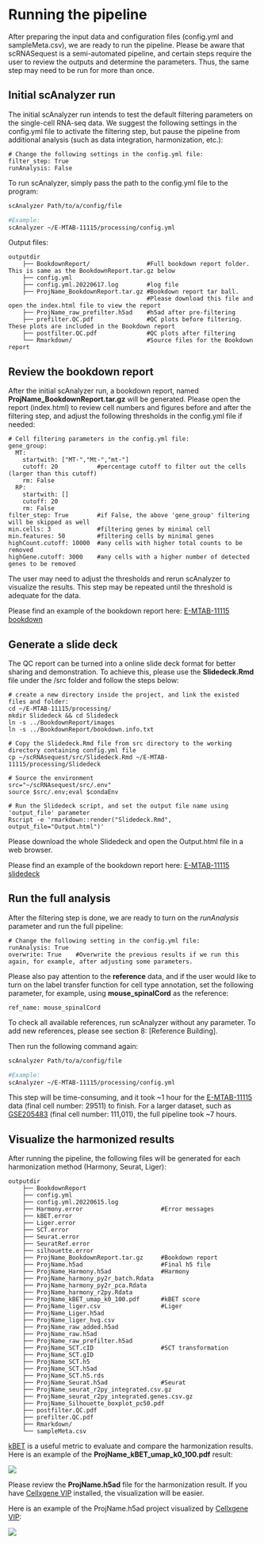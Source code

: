# Running the pipeline

After preparing the input data and configuration files (config.yml and sampleMeta.csv), we are ready to run the pipeline. Please be aware that scRNASequest is a semi-automated pipeline, and certain steps require the user to review the outputs and determine the parameters. Thus, the same step may need to be run for more than once.

## Initial scAnalyzer run

The initial scAnalyzer run intends to test the default filtering parameters on the single-cell RNA-seq data. We suggest the following settings in the config.yml file to activate the filtering step, but pause the pipeline from additional analysis (such as data integration, harmonization, etc.):

```
# Change the following settings in the config.yml file:
filter_step: True
runAnalysis: False
```

To run scAnalyzer, simply pass the path to the config.yml file to the program:

```bash
scAnalyzer Path/to/a/config/file

#Example:
scAnalyzer ~/E-MTAB-11115/processing/config.yml
```

Output files:

```
outputdir
    ├── BookdownReport/                #Full bookdown report folder. This is same as the BookdownReport.tar.gz below
    ├── config.yml
    ├── config.yml.20220617.log        #log file
    ├── ProjName_BookdownReport.tar.gz #Bookdown report tar ball. 
                                       #Please download this file and open the index.html file to view the report
    ├── ProjName_raw_prefilter.h5ad    #h5ad after pre-filtering
    ├── prefilter.QC.pdf               #QC plots before filtering. These plots are included in the Bookdown report
    ├── postfilter.QC.pdf              #QC plots after filtering
    └── Rmarkdown/                     #Source files for the Bookdown report
```

## Review the bookdown report

After the initial scAnalyzer run, a bookdown report, named **ProjName_BookdownReport.tar.gz** will be generated. Please open the report (index.html) to review cell numbers and figures before and after the filtering step, and adjust the following thresholds in the config.yml file if needed:

```
# Cell filtering parameters in the config.yml file:
gene_group:
  MT:
    startwith: ["MT-","Mt-","mt-"]
    cutoff: 20           #percentage cutoff to filter out the cells (larger than this cutoff)
    rm: False
  RP:
    startwith: []
    cutoff: 20
    rm: False
filter_step: True        #if False, the above 'gene_group' filtering will be skipped as well
min.cells: 3             #filtering genes by minimal cell
min.features: 50         #filtering cells by minimal genes
highCount.cutoff: 10000  #any cells with higher total counts to be removed
highGene.cutoff: 3000    #any cells with a higher number of detected genes to be removed
```

The user may need to adjust the thresholds and rerun scAnalyzer to visualize the results. This step may be repeated until the threshold is adequate for the data.

Please find an example of the bookdown report here: [E-MTAB-11115 bookdown](https://interactivereport.github.io/scRNAsequest/examples/E-MTAB-11115/bookdown/index.html){target="_blank"}

## Generate a slide deck

The QC report can be turned into a online slide deck format for better sharing and demonstration. To achieve this, please use the **Slidedeck.Rmd** file under the /src folder and follow the steps below:

```
# create a new directory inside the project, and link the existed files and folder:
cd ~/E-MTAB-11115/processing/
mkdir Slidedeck && cd Slidedeck
ln -s ../BookdownReport/images
ln -s ../BookdownReport/bookdown.info.txt

# Copy the Slidedeck.Rmd file from src directory to the working directory containing config.yml file
cp ~/scRNAsequest/src/Slidedeck.Rmd ~/E-MTAB-11115/processing/Slidedeck

# Source the environment
src="~/scRNAsequest/src/.env"
source $src/.env;eval $condaEnv

# Run the Slidedeck script, and set the output file name using 'output_file' parameter
Rscript -e 'rmarkdown::render("Slidedeck.Rmd", output_file="Output.html")'
```

Please download the whole Slidedeck and open the Output.html file in a web browser.

Please find an example of the bookdown report here: [E-MTAB-11115 slidedeck](https://interactivereport.github.io/scRNAsequest/examples/E-MTAB-11115/slidedeck/index.html){target="_blank"}

## Run the full analysis

After the filtering step is done, we are ready to turn on the *runAnalysis* parameter and run the full pipeline:

```
# Change the following setting in the config.yml file:
runAnalysis: True
overwrite: True    #Overwrite the previous results if we run this again, for example, after adjusting some parameters.
```

Please also pay attention to the **reference** data, and if the user would like to turn on the label transfer function for cell type annotation, set the following parameter, for example, using **mouse_spinalCord** as the reference:

```
ref_name: mouse_spinalCord
```

To check all available references, run scAnalyzer without any parameter. To add new references, please see section 8: [Reference Building].

Then run the following command again:

```bash
scAnalyzer Path/to/a/config/file

#Example:
scAnalyzer ~/E-MTAB-11115/processing/config.yml
```

This step will be time-consuming, and it took ~1 hour for the [E-MTAB-11115](https://www.ebi.ac.uk/arrayexpress/experiments/E-MTAB-11115/){target="_blank"} data (final cell number: 29511) to finish. For a larger dataset, such as [GSE205483](https://www.ncbi.nlm.nih.gov/geo/query/acc.cgi?acc=GSE205483){target="_blank"} (final cell number: 111,011), the full pipeline took ~7 hours.

## Visualize the harmonized results

After running the pipeline, the following files will be generated for each harmonization method (Harmony, Seurat, Liger):

```
outputdir
    ├── BookdownReport
    ├── config.yml
    ├── config.yml.20220615.log
    ├── Harmony.error                      #Error messages
    ├── kBET.error
    ├── Liger.error
    ├── SCT.error
    ├── Seurat.error
    ├── SeuratRef.error
    ├── silhouette.error
    ├── ProjName_BookdownReport.tar.gz     #Bookdown report
    ├── ProjName.h5ad                      #Final h5 file
    ├── ProjName_Harmony.h5ad              #Harmony
    ├── ProjName_harmony_py2r_batch.Rdata
    ├── ProjName_harmony_py2r_pca.Rdata
    ├── ProjName_harmony_r2py.Rdata
    ├── ProjName_kBET_umap_k0_100.pdf      #kBET score 
    ├── ProjName_liger.csv                 #Liger
    ├── ProjName_Liger.h5ad
    ├── ProjName_liger_hvg.csv
    ├── ProjName_raw_added.h5ad            
    ├── ProjName_raw.h5ad
    ├── ProjName_raw_prefilter.h5ad
    ├── ProjName_SCT.cID                   #SCT transformation
    ├── ProjName_SCT.gID
    ├── ProjName_SCT.h5
    ├── ProjName_SCT.h5ad
    ├── ProjName_SCT.h5.rds
    ├── ProjName_Seurat.h5ad               #Seurat
    ├── ProjName_seurat_r2py_integrated.csv.gz
    ├── ProjName_seurat_r2py_integrated.genes.csv.gz
    ├── ProjName_Silhouette_boxplot_pc50.pdf
    ├── postfilter.QC.pdf
    ├── prefilter.QC.pdf
    ├── Rmarkdown/
    └── sampleMeta.csv
```

[kBET](https://www.nature.com/articles/s41592-018-0254-1){target="_blank"} is a useful metric to evaluate and compare the harmonization results. Here is an example of the **ProjName_kBET_umap_k0_100.pdf** result:

[![](https://interactivereport.github.io/scRNAsequest/tutorial/images/kBET.png)](https://interactivereport.github.io/scRNAsequest/tutorial/images/kBET.png)

Please review the **ProjName.h5ad** file for the harmonization result. If you have [Cellxgene VIP](https://github.com/interactivereport/cellxgene_VIP){target="_blank"} installed, the visualization will be easier.

Here is an example of the ProjName.h5ad project visualized by [Cellxgene VIP](https://github.com/interactivereport/cellxgene_VIP){target="_blank"}:

[![](https://interactivereport.github.io/scRNAsequest/tutorial/images/UMAP.png)](https://interactivereport.github.io/scRNAsequest/tutorial/images/UMAP.png)

